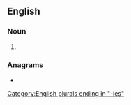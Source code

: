 ==English==

===Noun===
{{head|en|noun form}}

# {{plural of|en|flutterby}}

===Anagrams===
* {{anagrams|en|a=beefilrsttu|butterflies|filter tubes}}

[[Category:English plurals ending in "-ies"]]